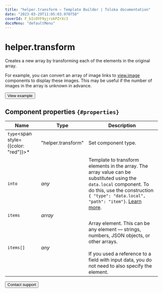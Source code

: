 ```yaml
---
title: "helper.transform — Template Builder | Toloka documentation"
date: "2023-03-29T11:05:03.970758"
coverId: F_bIcOYF9yjrxkPZrXc3
docsMenu: "defaultMenu"
---
```



# helper.transform

Creates a new array by transforming each of the elements in the original array.

For example, you can convert an array of image links to [view.image](/docs/template-builder/reference/view.image) components to display these images. This may be useful if the number of images in the array is unknown in advance.

<Button view="defaultInverse" size="l" type="link" url="https://ya.cc/t/IqTqGpfg3ttBtA">View example</Button>

## Component properties `{#properties}`

**Name** | **Type** | **Description**
----- | ----- | -----
`type`<span style={{color: "red"}}>\*</span> | "helper.transform" | Set component type.
`into` | _any_ | Template to transform elements in the array. The array value can be substituted using the `data.local` component. To do this, use the construction `{ "type": "data.local", "path": "item"}`. [Learn more](/docs/template-builder/operations/work-with-data).
`items` | _array_ | <HelperTransformTable1/>
`items[]` | _any_ | Array element. This can be any element — strings, numbers, JSON objects, or other arrays.<br/><br/>If you used a reference to a field with input data, you do not need to also specify the element.

<Button view="defaultInverse" size="l" type="link" url="/docs/guide/troubleshooting/support?form-source=template-builder-reference-helper-transform">Contact support</Button>